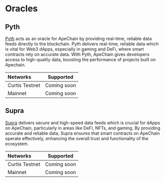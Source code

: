 # Oracles

## Pyth

[Pyth](https://www.pyth.network/) acts as an oracle for ApeChain by providing real-time, reliable data feeds directly to the blockchain. Pyth delivers real-time, reliable data which is vital for Web3 dApps, especially in gaming and DeFi, where smart contracts rely on accurate data. With Pyth, ApeChain gives developers access to high-quality data, boosting the performance of projects built on Apechain.

| Networks | Supported |    
| :------------ | :---------: 
| Curtis Testnet  | Coming soon |
| Mainnet | Coming soon | 


## Supra

[Supra](https://docs.supra.com/) delivers secure and high-speed data feeds which is crucial for dApps on ApeChain, particularly in areas like DeFi, NFTs, and gaming. By providing accurate and reliable data, Supra ensures that smart contracts on ApeChain operate effectively, enhancing the overall trust and functionality of the ecosystem.

| Networks | Supported |    
| :------------ | :---------: 
| Curtis Testnet  | Coming soon|
| Mainnet | Coming soon | 